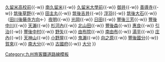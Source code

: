 {{鐵道路線
| 模板名稱 = 久大本線
| 名稱 = [[File:JR logo (kyushu).svg|25px|九州旅客鐵道|link=九州旅客鐵道]] [[久大本線]]（由布高原線）
| 代表色 = #36b558
| 背景顏色 = #FFFFFF 
| 車站列表 = （[[Template:鹿兒島本線 (福岡地區)|鳥栖、博多方向]]←）[[久留米站|久留米]]{{-w}} [[久留米高校前站|久留米高校前]]{{-w}} [[南久留米站|南久留米]]{{-w}} [[久留米大學前站|久留米大學前]]{{-w}} [[御井站 (日本)|御井]]{{-w}} [[善導寺車站 (日本)|善導寺]]{{-w}} [[筑後草野站|筑後草野]]{{-w}} [[田主丸站|田主丸]]{{-w}} [[筑後吉井站|筑後吉井]]{{-w}} [[浮羽站|浮羽]]{{-w}} [[筑後大石站|筑後大石]]{{-w}} （[[Template:日田彥山線|田川後藤寺方向]]←）[[夜明站|夜明]]{{-w}} [[光岡站|光岡]]{{-w}} [[日田站|日田]]{{-w}} [[豐後三芳站|豐後三芳]]{{-w}} [[豐後中川站|豐後中川]]{{-w}} [[天瀨站|天瀨]]{{-w}} [[杉河内站|杉河內]]{{-w}} [[北山田站 (大分縣)|北山田]]{{-w}} [[豐後森站|豐後森]]{{-w}} [[惠良站|惠良]]{{-w}} [[引治站|引治]]{{-w}} [[豐後中村站|豐後中村]]{{-w}} [[野矢站|野矢]]{{-w}} [[由布院站|由布院]]{{-w}} [[南由布站|南由布]]{{-w}} [[湯平站|湯平]]{{-w}} [[庄內站 (大分縣)|庄內]]{{-w}} [[天神山站|天神山]]{{-w}} [[小野屋站|小野屋]]{{-w}} [[鬼瀨站|鬼瀨]]{{-w}} [[向之原站|向之原]]{{-w}} [[丰后国分站|豐後國分]]{{-w}} [[賀來站|賀來]]{{-w}} [[南大分站|南大分]]{{-w}} [[古國府站|古國府]]{{-w}} [[大分站|大分]]
}}<noinclude>
[[Category:九州旅客鐵道路線模板]]
{{reflist}}
</noinclude>